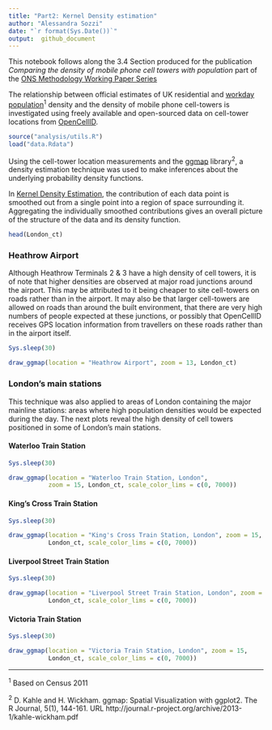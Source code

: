 ```yaml
---
title: "Part2: Kernel Density estimation"
author: "Alessandra Sozzi"  
date: "`r format(Sys.Date())`"
output:  github_document
---
```


This notebook follows along the 3.4 Section produced for the publication *Comparing the density of mobile phone cell towers with population* part of the [ONS Methodology Working Paper Series](https://www.ons.gov.uk/methodology/methodologicalpublications/generalmethodology/onsworkingpaperseries/onsmethodologyworkingpaperseriesnumber13comparingthedensityofmobilephonecelltowerswithpopulationestimates)

The relationship between official estimates of UK residential and [workday population](https://www.ons.gov.uk/peoplepopulationandcommunity/populationandmigration/populationestimates/articles/theworkdaypopulationofenglandandwales/2013-10-31#data)<sup>1</sup> density and the density of mobile phone cell-towers is investigated using freely available and open-sourced data on cell-tower locations from [OpenCellID](https://opencellid.org/).

```r
source("analysis/utils.R")
load("data.Rdata")
```

Using the cell-tower location measurements and the [ggmap](https://cran.r-project.org/web/packages/ggmap/ggmap.pdf) library<sup>2</sup>, a density estimation technique was used to make inferences about the underlying probability density functions. 

In [Kernel Density Estimation](https://en.wikipedia.org/wiki/Kernel_density_estimation), the contribution of each data point is smoothed out from a single point into a region of space surrounding it. Aggregating the individually smoothed contributions gives an overall picture of the structure of the data and its density function. 

```r
head(London_ct)
```


### Heathrow Airport

Although Heathrow Terminals 2 & 3 have a high density of cell towers, it is of note that higher densities are observed at major road junctions around the airport. This may be attributed to it being cheaper to site cell-towers on roads rather than in the airport. It may also be that larger cell-towers are allowed on roads than around the built environment, that there are very high numbers of people expected at these junctions, or possibly that OpenCellID receives GPS location information from travellers on these roads rather than in the airport itself. 
```r
Sys.sleep(30)
```
```r
draw_ggmap(location = "Heathrow Airport", zoom = 13, London_ct)
```

### London’s main stations

This technique was also applied to areas of London containing the major mainline stations: areas where high population densities would be expected during the day. 
The next plots reveal the high density of cell towers positioned in some of London’s main stations.

#### Waterloo Train Station
```r
Sys.sleep(30)
```
```r
draw_ggmap(location = "Waterloo Train Station, London", 
           zoom = 15, London_ct, scale_color_lims = c(0, 7000))
```

#### King's Cross Train Station
```r
Sys.sleep(30)
```
```r
draw_ggmap(location = "King's Cross Train Station, London", zoom = 15, 
           London_ct, scale_color_lims = c(0, 7000))
```

#### Liverpool Street Train Station
```r
Sys.sleep(30)
```
```r
draw_ggmap(location = "Liverpool Street Train Station, London", zoom = 15, 
           London_ct, scale_color_lims = c(0, 7000))
```

#### Victoria Train Station
```r
Sys.sleep(30)
```
```r
draw_ggmap(location = "Victoria Train Station, London", zoom = 15, 
           London_ct, scale_color_lims = c(0, 7000))
```

---

<sup>1</sup> Based on Census 2011

<sup>2</sup> D. Kahle and H. Wickham. ggmap: Spatial Visualization with ggplot2. The R Journal,
  5(1), 144-161. URL http://journal.r-project.org/archive/2013-1/kahle-wickham.pdf
